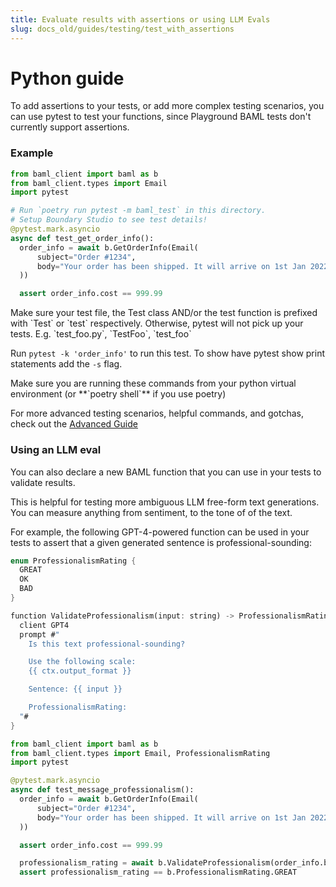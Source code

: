 ```yaml
---
title: Evaluate results with assertions or using LLM Evals
slug: docs_old/guides/testing/test_with_assertions
---
```





# Python guide
To add assertions to your tests, or add more complex testing scenarios, you can use pytest to test your functions, since Playground BAML tests don't currently support assertions.

### Example
```python test_file.py
from baml_client import baml as b
from baml_client.types import Email
import pytest

# Run `poetry run pytest -m baml_test` in this directory.
# Setup Boundary Studio to see test details!
@pytest.mark.asyncio
async def test_get_order_info():
  order_info = await b.GetOrderInfo(Email(
      subject="Order #1234",
      body="Your order has been shipped. It will arrive on 1st Jan 2022. Product: iPhone 13. Cost: $999.99"
  ))

  assert order_info.cost == 999.99
```
<Warning>
  Make sure your test file, the Test class AND/or the test function is prefixed with `Test` or `test` respectively. Otherwise, pytest will not pick up your tests. E.g. `test_foo.py`, `TestFoo`, `test_foo`
</Warning>


Run `pytest -k 'order_info'` to run this test. To show have pytest show print statements add the `-s` flag. 

<Note>
  Make sure you are running these commands from your python virtual environment
  (or **`poetry shell`** if you use poetry)
</Note>

For more advanced testing scenarios, helpful commands, and gotchas, check out the [Advanced Guide](./advanced_testing_guide)



### Using an LLM eval
You can also declare a new BAML function that you can use in your tests to validate results.

This is helpful for testing more ambiguous LLM free-form text generations. You can measure anything from sentiment, to the tone of of the text.

For example, the following GPT-4-powered function can be used in your tests to assert that a given generated sentence is professional-sounding:

```rust
enum ProfessionalismRating {
  GREAT
  OK
  BAD
}

function ValidateProfessionalism(input: string) -> ProfessionalismRating {
  client GPT4
  prompt #"
    Is this text professional-sounding?

    Use the following scale:
    {{ ctx.output_format }}

    Sentence: {{ input }}

    ProfessionalismRating:
  "#
}
```

```python
from baml_client import baml as b
from baml_client.types import Email, ProfessionalismRating
import pytest

@pytest.mark.asyncio
async def test_message_professionalism():
  order_info = await b.GetOrderInfo(Email(
      subject="Order #1234",
      body="Your order has been shipped. It will arrive on 1st Jan 2022. Product: iPhone 13. Cost: $999.99"
  ))

  assert order_info.cost == 999.99

  professionalism_rating = await b.ValidateProfessionalism(order_info.body)
  assert professionalism_rating == b.ProfessionalismRating.GREAT
```


